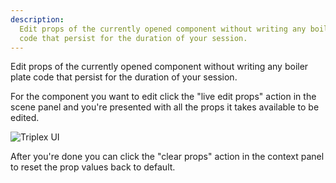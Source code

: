 ```yaml
---
description:
  Edit props of the currently opened component without writing any boiler plate
  code that persist for the duration of your session.
---
```


Edit props of the currently opened component without writing any boiler plate
code that persist for the duration of your session.

For the component you want to edit click the "live edit props" action in the
scene panel and you're presented with all the props it takes available to be
edited.

![Triplex UI](/ui/live-edit-props.png)

After you're done you can click the "clear props" action in the context panel to
reset the prop values back to default.
